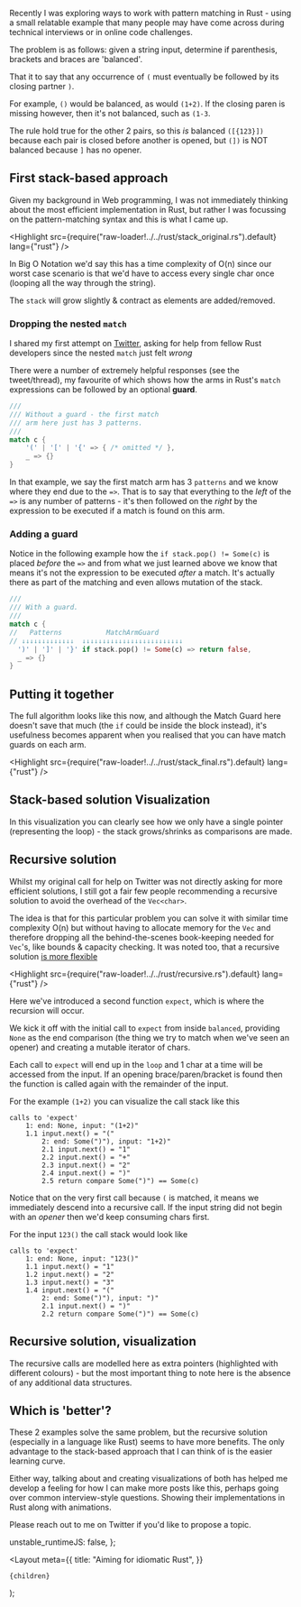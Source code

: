 
Recently I was exploring ways to work with pattern matching in Rust - using a small
relatable example that many people may have come across during technical interviews or in
online code challenges.

The problem is as follows: given a string input, determine if parenthesis, brackets and braces
are 'balanced'.

That it to say that any occurrence of `(` must eventually be followed by its closing partner `)`.

For example, `()` would be balanced, as would `(1+2)`. If the closing paren is missing however, then
it's not balanced, such as `(1-3`.

The rule hold true for the other 2 pairs, so this *is* balanced `([{123}])` because each pair is closed
before another is opened, but `(])` is NOT balanced because `]` has no opener.

## First stack-based approach

Given my background in Web programming, I was not immediately thinking about the most efficient implementation
in Rust, but rather I was focussing on the pattern-matching syntax and this is what I came up.

<Highlight src={require("raw-loader!../../rust/stack_original.rs").default} lang={"rust"} />

In Big O Notation we'd say this has a time complexity of O(n) since our worst case scenario is that we'd
have to access every single char once (looping all the way through the string).

The `stack` will grow slightly & contract as elements are added/removed.

### Dropping the nested `match`

I shared my first attempt on [Twitter](https://twitter.com/shaneOsbourne/status/1385711012893057030?s=20), asking for help from fellow Rust developers since the nested
`match` just felt *wrong*

There were a number of extremely helpful responses (see the tweet/thread), my favourite of which
shows how the arms in Rust's `match` expressions can be followed by an optional **guard**.

```rust
///
/// Without a guard - the first match
/// arm here just has 3 patterns.
///
match c {
    '(' | '[' | '{' => { /* omitted */ },
    _ => {}
}
```

In that example, we say the first match arm has 3 `patterns` and we know where they end due to the `=>`. That is to say that
everything to the *left* of the `=>` is any number of patterns - it's then followed on the *right* by the expression to be executed if a match
is found on this arm.

### Adding a guard

Notice in the following example how the `if stack.pop() != Some(c)` is placed *before* the `=>` and from what we just learned above
we know that means it's not the expression to be executed *after* a match. It's actually there as part of the matching and even allows
mutation of the stack.

```rust
///
/// With a guard.
///
match c {
//   Patterns           MatchArmGuard
// ↓↓↓↓↓↓↓↓↓↓↓↓↓  ↓↓↓↓↓↓↓↓↓↓↓↓↓↓↓↓↓↓↓↓↓↓↓↓↓
  ')' | ']' | '}' if stack.pop() != Some(c) => return false,
  _ => {}
}
```

## Putting it together

The full algorithm looks like this now, and although the Match Guard here doesn't
save that much (the `if` could be inside the block instead), it's usefulness becomes apparent
when you realised that you can have match guards on each arm.

<Highlight src={require("raw-loader!../../rust/stack_final.rs").default} lang={"rust"} />

## Stack-based solution Visualization

In this visualization you can clearly see how we only have a single pointer (representing the loop) - the stack
grows/shrinks as comparisons are made.

<DemoBlock label="stack-based visualization">
  <BrowserComponent kind="vanilla" scriptInclude="algo/algo-balanced-stack.lit.ts">
    <algo-balanced-stack
      input="((9+1))"
      inputs='[
  { "value": "((9+1))", "label": "Simple balanced" },
  { "value": "(1+2", "label": "Stack not empty" },
  { "value": "((1+2]", "label": "Closing bracket does not match" }
]'
    />
  </BrowserComponent>
</DemoBlock>

## Recursive solution

Whilst my original call for help on Twitter was not directly asking for more efficient solutions, I still got
a fair few people recommending a recursive solution to avoid the overhead of the `Vec<char>`.

The idea is that for this particular problem you can solve it with similar time complexity O(n) but without
having to allocate memory for the `Vec` and therefore dropping all the behind-the-scenes book-keeping needed for
`Vec`'s, like bounds & capacity checking. It was noted too, that a recursive solution [is more flexible](https://twitter.com/yyyypoi/status/1385850806922932226?s=20)

<Highlight src={require("raw-loader!../../rust/recursive.rs").default} lang={"rust"} />

Here we've introduced a second function `expect`, which is where the recursion will occur.

We kick it off with the initial call to `expect` from inside `balanced`, providing `None` as the end comparison (the thing we try
to match when we've seen an opener) and creating a mutable iterator of chars.

Each call to `expect` will end up in the `loop` and 1 char at a time will be accessed from the input. If an opening
brace/paren/bracket is found then the function is called again with the remainder of the input.

For the example `(1+2)` you can visualize the call stack like this

```shell
calls to 'expect'
    1: end: None, input: "(1+2)"
    1.1 input.next() = "("
        2: end: Some(")"), input: "1+2)"
        2.1 input.next() = "1"
        2.2 input.next() = "+"
        2.3 input.next() = "2"
        2.4 input.next() = ")"
        2.5 return compare Some(")") == Some(c)
```

Notice that on the very first call because `(` is matched, it means we immediately descend into a recursive call.
If the input string did not begin with an *opener* then we'd keep consuming chars first.

For the input `123()` the call stack would look like

```shell
calls to 'expect'
    1: end: None, input: "123()"
    1.1 input.next() = "1"
    1.2 input.next() = "2"
    1.3 input.next() = "3"
    1.4 input.next() = "("
        2: end: Some(")"), input: ")"
        2.1 input.next() = ")"
        2.2 return compare Some(")") == Some(c)
```

## Recursive solution, visualization

The recursive calls are modelled here as extra pointers (highlighted with different colours) - but
the most important thing to note here is the absence of any additional data structures.

<DemoBlock label="recursive visualization">
  <BrowserComponent kind="vanilla" scriptInclude="algo/algo-balanced-recursive.lit.ts">
    <algo-balanced-recursive
      input="(1+2)"
      inputs='[
  { "value": "(1+2)", "label": "Simple balanced" },
  { "value": "(1+2", "label": "Missing closing paren" },
  { "value": "({123}]", "label": "Closing does not match" },
  { "value": "]123", "label": "Starting on a closing" }
]'
    />
  </BrowserComponent>
</DemoBlock>

## Which is 'better'?

These 2 examples solve the same problem, but the recursive solution (especially in a language like Rust) seems to have
more benefits. The only advantage to the stack-based approach that I can think of is the easier learning curve.

Either way, talking about and creating visualizations of both has helped me develop a feeling for how I can make
more posts like this, perhaps going over common interview-style questions. Showing their implementations in Rust along with
animations.

Please reach out to me on Twitter if you'd like to propose a topic.

  unstable_runtimeJS: false,
};

  <Layout
    meta={{
      title: "Aiming for idiomatic Rust",
    }}
  >
    {children}
  </Layout>
);
